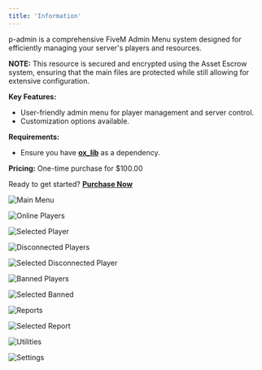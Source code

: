 ```yaml
---
title: 'Information'
---
```


p-admin is a comprehensive FiveM Admin Menu system designed for efficiently managing your server's players and resources.

**NOTE:** This resource is secured and encrypted using the Asset Escrow system, ensuring that the main files are protected while still allowing for extensive configuration.

**Key Features:**
- User-friendly admin menu for player management and server control.
- Customization options available.
  
**Requirements:**
- Ensure you have **[ox_lib](https://github.com/overextended/ox_lib)** as a dependency.

**Pricing:** One-time purchase for $100.00

Ready to get started? **[Purchase Now](https://store.pinkable.dev/package/5460422/)**

![Main Menu](https://imgur.com/KkWGap8.png)

![Online Players](https://imgur.com/Li3Ig67.png)

![Selected Player](https://imgur.com/E9bqwPr.png)

![Disconnected Players](https://imgur.com/CoPAqO1.png)

![Selected Disconnected Player](https://imgur.com/hoHd7hp.png)

![Banned Players](https://imgur.com/VzNlH4A.png)

![Selected Banned](https://imgur.com/BqXfJLr.png)

![Reports](https://imgur.com/cn7kEDB.png)

![Selected Report](https://imgur.com/kVF5ydi.png)

![Utilities](https://imgur.com/yTMQ3iW.png)

![Settings](https://imgur.com/6B5DsAx.png)